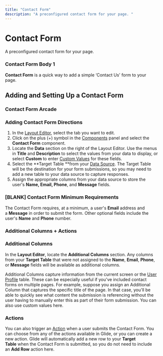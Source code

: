 ```yaml
---
title: "Contact Form"
description: "A preconfigured contact form for your page. "
---
```


# Contact Form

A preconfigured contact form for your page. 

### Contact Form Body 1

**Contact Form** is a quick way to add a simple ‘Contact Us' form to your page.

## Adding and Setting Up a Contact Form



### Contact Form Arcade

### Adding Contact Form Directions

1. In the [Layout Editor](/intro-to-layout), select the tab you want to edit.
2. Click on the plus (+) symbol in the [Components](/components) panel and select the **Contact Form** component.
3. Locate the **Data** section on the right of the Layout Editor. Use the menus in **Title** and **Description** to select the values from your data to display, or select **Custom** to enter [Custom Values](/custom-values) for these fields.
4. Select the **Target Table **from your [Data Source](/data-sources). The Target Table will be the destination for your form submissions, so you may need to add a new table to your data source to capture responses.
5. Assign the appropriate columns from your data source to store the user's **Name, Email, Phone**, and **Message** fields.



### [BLANK] Contact Form Minimum Requirements

The Contact Form requires, at a minimum, a user's **Email** address and a **Message** in order to submit the form. Other optional fields include the user's **Name** and **Phone** number.

### Additional Columns + Actions

### Additional Columns

In the **Layout Editor**, locate the **Additional Columns** section. Any columns from your **Target Table** that were not assigned to the **Name**, **Email**, **Phone**, or **Message** fields will be available as additional columns.

Additional Columns capture information from the current screen or the [User Profile](/user-profiles) table. These can be especially useful if you've included contact forms on multiple pages. For example, suppose you assign an Additional Column that captures the specific title of the page. In that case, you'll be able to quickly see what content the submission is referencing without the user having to manually enter this as part of their form submission. You can also use custom values here.

### Actions

You can also trigger an [Action](/getting-started/introduction-to-actions) when a user submits the Contact Form. You can choose from any of the actions available in Glide, or you can create a new action. Glide will automatically add a new row to your **Target Table** when the Contact Form is submitted, so you do not need to include an **Add Row** action here.

